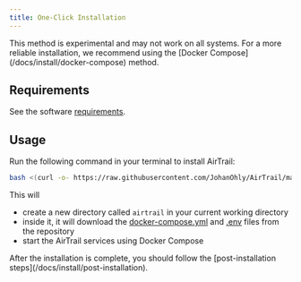 ```yaml
---
title: One-Click Installation
---
```


<Callout title="EXPERIMENTAL" type="warn">
  This method is experimental and may not work on all systems. For a more
  reliable installation, we recommend using the [Docker
  Compose](/docs/install/docker-compose) method.
</Callout>

## Requirements

See the software [requirements](/docs/install/requirements).

## Usage

Run the following command in your terminal to install AirTrail:

```bash
bash <(curl -o- https://raw.githubusercontent.com/JohanOhly/AirTrail/main/scripts/install.sh)
```

This will

- create a new directory called `airtrail` in your current working directory
- inside it, it will download
  the [docker-compose.yml](https://raw.githubusercontent.com/JohanOhly/AirTrail/main/docker/production/compose.yml)
  and [.env](https://raw.githubusercontent.com/JohanOhly/AirTrail/main/.env.example) files from the repository
- start the AirTrail services using Docker Compose

<Callout>
  After the installation is complete, you should follow the [post-installation
  steps](/docs/install/post-installation).
</Callout>
